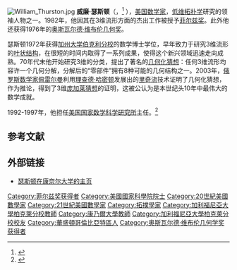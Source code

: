 [[File:William_Thurston.jpg|thumb]]
'''威廉·瑟斯顿'''（{{lang-en|'''William Thurston'''}}，{{bd|1946年|10月30日|2012年|8月21日|catIdx=Thurston}}<ref>{{cite web|title=Department mourns loss of friend and colleague, Bill Thurston|url=http://www.math.cornell.edu/News/news.html|work=News and Events|publisher=Cornell University|language=en|access-date=2012-08-22|archive-date=2013-03-23|archive-url=https://web.archive.org/web/20130323002519/http://www.math.cornell.edu/News/news.html|dead-url=no}}</ref> ），[[美国|美国]][[数学家|数学家]]，[[低维拓扑学|低维拓扑学]]研究的领袖人物之一。1982年，他因其在3维流形方面的杰出工作被授予[[菲尔兹奖|菲尔兹奖]]。此外他还获得1976年的[[奥斯瓦尔德·维布伦几何奖|奥斯瓦尔德·维布伦几何奖]]。 

瑟斯顿1972年获得[[加州大学伯克利分校|加州大学伯克利分校]]的数学博士学位，早年致力于研究3维流形的[[叶状结构|叶状结构]]，在很短的时间内取得了一系列成果，使得这个新兴领域迅速走向成熟。70年代末他开始研究3维{{le|双曲流形|Hyperbolic manifold}}的分类，提出了著名的[[几何化猜想|几何化猜想]]：任何3维流形均容许一个几何分解，分解后的“零部件”拥有8种可能的几何结构之一。2003年，[[俄罗斯|俄罗斯]][[数学家|数学家]][[佩雷尔曼|佩雷尔曼]]利用[[理查德·哈密顿|理查德·哈密顿]]发展出的[[里奇流|里奇流]]技术证明了几何化猜想，作为推论，得到了3维[[庞加莱猜想|庞加莱猜想]]的证明，这被公认为是本世纪头10年中最伟大的数学成就。

1992-1997年，他担任[[美国国家数学科学研究所|美国国家数学科学研究所]]主任。<ref>{{Cite web|title=Mathematical Sciences Research Institute|url=http://www.msri.org/|accessdate=2019-10-17|last=MSRI|work=www.msri.org|archive-date=2010-09-27|archive-url=https://web.archive.org/web/20100927124029/http://www.msri.org/|dead-url=no}}</ref>

==参考文献==
{{reflist}}

==外部链接==
*[http://www.math.cornell.edu/People/Faculty/thurston.html 瑟斯顿在康奈尔大学的主页] {{Wayback|url=http://www.math.cornell.edu/People/Faculty/thurston.html |date=20121021071934 }}

{{菲尔兹奖}}
{{奥斯瓦尔德·维布伦几何学奖获得者}}

{{Authority control}}
{{DEFAULTSORT:Thurston, William}}
[[Category:菲尔兹奖获得者|Category:菲尔兹奖获得者]]
[[Category:美國國家科學院院士|Category:美國國家科學院院士]]
[[Category:20世紀美國數學家|Category:20世紀美國數學家]]
[[Category:21世紀美國數學家|Category:21世紀美國數學家]]
[[Category:拓撲學家|Category:拓撲學家]]
[[Category:加利福尼亞大學柏克萊分校教師|Category:加利福尼亞大學柏克萊分校教師]]
[[Category:康乃爾大學教師|Category:康乃爾大學教師]]
[[Category:加利福尼亞大學柏克萊分校校友|Category:加利福尼亞大學柏克萊分校校友]]
[[Category:華盛頓哥倫比亞特區人|Category:華盛頓哥倫比亞特區人]]
[[Category:奥斯瓦尔德·维布伦几何学奖获得者|Category:奥斯瓦尔德·维布伦几何学奖获得者]]